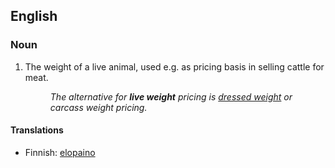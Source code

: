 ==English==

===Noun===
{{en-noun|sg=[[live]] [[weight]]|-}}

# The weight of a live animal, used e.g. as pricing basis in selling cattle for meat.
#:''The alternative for '''live weight''' pricing is [[dressed weight]] or carcass weight pricing.''

====Translations====
{{top}}
*Finnish: [[elopaino]]
{{bottom}}